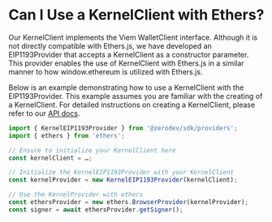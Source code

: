 
<VersionWarning version="5.3.x" /> 

# Can I Use a KernelClient with Ethers?

Our KernelClient implements the Viem WalletClient interface. Although it is not directly compatible with Ethers.js, we have developed an EIP1193Provider that accepts a KernelClient as a constructor parameter. This provider enables the use of KernelClient with Ethers.js in a similar manner to how window.ethereum is utilized with Ethers.js.

Below is an example demonstrating how to use a KernelClient with the EIP1193Provider. This example assumes you are familiar with the creating of a KernelClient. For detailed instructions on creating a KernelClient, please refer to our [API docs](https://docs.zerodev.app/sdk/core-api/create-account).

```typescript
import { KernelEIP1193Provider } from '@zerodev/sdk/providers';
import { ethers } from 'ethers';

// Ensure to initialize your KernelClient here
const kernelClient = …;

// Initialize the KernelEIP1193Provider with your KernelClient
const kernelProvider = new KernelEIP1193Provider(kernelClient);

// Use the KernelProvider with ethers
const ethersProvider = new ethers.BrowserProvider(kernelProvider);
const signer = await ethersProvider.getSigner();
```
